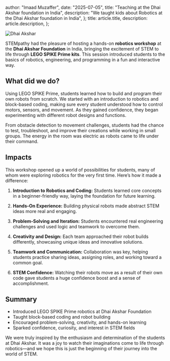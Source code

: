   author: "Imaad Muzaffer",
  date: "2025-07-05",
  title: "Teaching at the Dhai Akshar foundation in India",
  description:
    "We taught kids about Robotics at the Dhai Akshar foundation in India",
};
  title: article.title,
  description: article.description,
};


![Dhai Akshar](/assets/dhaiakshar.png)


STEMpathy had the pleasure of hosting a hands-on **robotics workshop** at the **Dhai Akshar Foundation** in India, bringing the excitement of STEM to life through **LEGO SPIKE Prime kits**. This session introduced students to the basics of robotics, engineering, and programming in a fun and interactive way.

## What did we do?

Using LEGO SPIKE Prime, students learned how to build and program their own robots from scratch. We started with an introduction to robotics and block-based coding, making sure every student understood how to control motors, sensors, and movement. As they gained confidence, they began experimenting with different robot designs and functions.

From obstacle detection to movement challenges, students had the chance to test, troubleshoot, and improve their creations while working in small groups. The energy in the room was electric as robots came to life under their command.

## Impacts

This workshop opened up a world of possibilities for students, many of whom were exploring robotics for the very first time. Here’s how it made a difference:

1. **Introduction to Robotics and Coding:** Students learned core concepts in a beginner-friendly way, laying the foundation for future learning.

2. **Hands-On Experience:** Building physical robots made abstract STEM ideas more real and engaging.

3. **Problem-Solving and Iteration:** Students encountered real engineering challenges and used logic and teamwork to overcome them.

4. **Creativity and Design:** Each team approached their robot builds differently, showcasing unique ideas and innovative solutions.

5. **Teamwork and Communication:** Collaboration was key, helping students practice sharing ideas, assigning roles, and working toward a common goal.

6. **STEM Confidence:** Watching their robots move as a result of their own code gave students a huge confidence boost and a sense of accomplishment.

## Summary

* Introduced LEGO SPIKE Prime robotics at Dhai Akshar Foundation
* Taught block-based coding and robot building
* Encouraged problem-solving, creativity, and hands-on learning
* Sparked confidence, curiosity, and interest in STEM fields

We were truly inspired by the enthusiasm and determination of the students at Dhai Akshar. It was a joy to watch their imaginations come to life through robotics—and we hope this is just the beginning of their journey into the world of STEM.
